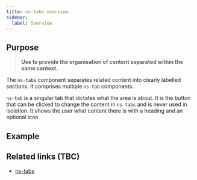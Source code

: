 ```yaml
---
title: ns-tabs overview
sidebar:
  label: Overview
---
```



## Purpose

> **Use to provide the organisation of content separated within the same context.**

The `ns-tabs` component separates related content into clearly labelled sections. It comprises multiple `ns-tab` components.

`ns-tab` is a singular tab that dictates what the area is about. It is the button that can be clicked to change the content in `ns-tabs` and is never used in isolation. It shows the user what content there is with a heading and an optional icon.

## Example

<Wrapper name="ns-tabs">
  <ExampleStandard slot="template"/>
</Wrapper>

## Related links  (TBC)

- [ns-tabs](#!)
